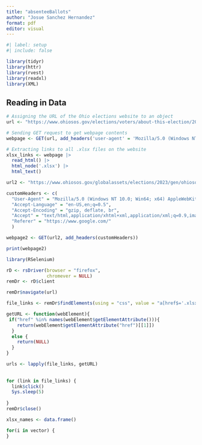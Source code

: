 ```yaml
---
title: "absenteeBallots"
author: "Josue Sanchez Hernandez"
format: pdf
editor: visual
---
```


```r
#| label: setup
#| include: false

library(tidyr)
library(httr)
library(rvest)
library(readxl)
library(XML)
```

## Reading in Data

```r
# Assigning the URL of the Ohio elections website to an object
url <- "https://www.ohiosos.gov/elections/voters/about-this-election/2023-general-absenteereport/"

# Sending GET request to get webpage contents
webpage <- GET(url, add_headers('user-agent' = 'Mozilla/5.0 (Windows NT 10.0; Win64; x64) AppleWebKit/537.36 (KHTML, like Gecko) Chrome/109.0.0.0 Safari/537.36'))

# Extracting links to all .xlsx files on the website
xlsx_links <- webpage |>
  read_html() |>
  html_node('.xlsx') |>
  html_text()
```

```r
url2 <- "https://www.ohiosos.gov/globalassets/elections/2023/gen/ohiososabreport-20231106.xlsx"

customHeaders <- c(
  "User-Agent" = "Mozilla/5.0 (Windows NT 10.0; Win64; x64) AppleWebKit/537.36 (KHTML, like Gecko) Chrome/58.0.3029.110 Safari/537.3",
  "Accept-Language" = "en-US,en;q=0.5",
  "Accept-Encoding" = "gzip, deflate, br",
  "Accept" = "text/html,application/xhtml+xml,application/xml;q=0.9,image/avif,image/webp,*/*;q=0.8",
  "Referer" = "https://www.google.com/"
  )

webpage2 <- GET(url2, add_headers(customHeaders))

print(webpage2)
```

```r
library(RSelenium)

rD <- rsDriver(browser = "firefox",
               chromever = NULL)
remDr <- rD$client

remDr$navigate(url)

file_links <- remDr$findElements(using = "css", value = "a[href$='.xlsx']")

getURL <- function(webElement){
 if("href" %in% names(webElement$getElementAttribute())){
    return(webElement$getElementAttribute("href")[[1]])
  }
  else {
    return(NULL)
  }
}

urls <- lapply(file_links, getURL)
  
  
for (link in file_links) {
  link$click()
  Sys.sleep(5)
  
}
remDr$close()

```

```r

xlsx_names <- data.frame()

for(i in vector) {
}
```
